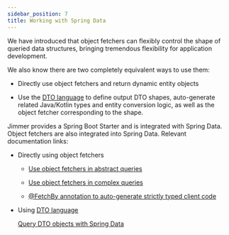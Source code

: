 ```yaml
---
sidebar_position: 7  
title: Working with Spring Data
---
```


We have introduced that object fetchers can flexibly control the shape of queried data structures, bringing tremendous flexibility for application development.

We also know there are two completely equivalent ways to use them:

-   Directly use object fetchers and return dynamic entity objects

-   Use the [DTO language](../../object/view/dto-language) to define output DTO shapes, auto-generate related Java/Kotlin types and entity conversion logic, as well as the object fetcher corresponding to the shape.

Jimmer provides a Spring Boot Starter and is integrated with Spring Data. Object fetchers are also integrated into Spring Data. Relevant documentation links:

-   Directly using object fetchers

    -   [Use object fetchers in abstract queries](../../spring/repository/abstract#object-fetchers)

    -   [Use object fetchers in complex queries](../../spring/repository/default#object-fetcher)
        
    -   [@FetchBy annotation to auto-generate strictly typed client code](../../client/api)
        
-   Using [DTO language](../../object/view/dto-language)

    [Query DTO objects with Spring Data](../../spring/repository/dto)
